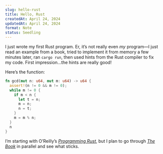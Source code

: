 ```yaml
---
slug: hello-rust
title: Hello, Rust
createdAt: April 24, 2024
updatedAt: April 24, 2024
format: Note
status: Seedling
---
```


I just wrote my first Rust program. Er, it’s not really even _my_ program—I just read an example from a book, tried to implement it from memory a few minutes later, ran `cargo run`, then used hints from the Rust compiler to fix my code. First impression…the hints are really good!

Here’s the function:

```rust
fn gcd(mut n: u64, mut m: u64) -> u64 {
  assert!(n != 0 && m != 0);
  while m != 0 {
    if m < n {
      let t = n;
      m = n;
      n = t;
    }
    m = m % n;
  }
  n
}
```

I’m starting with O’Reilly’s [_Programming Rust_](https://www.oreilly.com/library/view/programming-rust-2nd/9781492052586/), but I plan to go through [_The Book_](https://doc.rust-lang.org/stable/book/) in parallel and see what sticks.
